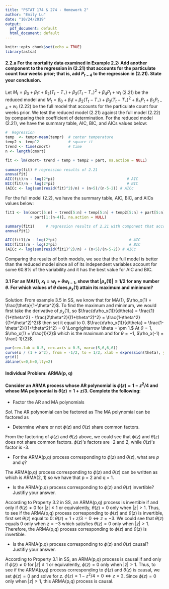 ```yaml
---
title: "PSTAT 174 & 274 - Homework 2"
author: "Emily Lu"
date: "10/24/2019"
output:
  pdf_document: default
  html_document: default
---
```


```r
knitr::opts_chunk$set(echo = TRUE)
library(astsa)
```

#### 2.2.a For the mortality data examined in Example 2.2: Add another component to the regression in (2.21) that accounts for the particulate count four weeks prior; that is, add $P_{t-4}$ to the regression in (2.21). State your conclusion.

Let $M_t = \beta_0 + \beta_1 t + \beta_2(T_t - T_\circ) + \beta_3(T_t - T_\circ)^2 + \beta_4P_t + w_t$ (2.21) be the reduced model and 
$M_t = \beta_0 + \beta_1 t + \beta_2(T_t - T_\circ) + \beta_3(T_t - T_\circ)^2 + \beta_4P_t + \beta_5P_{t-4} + w_t$ (2.22) be the full model that accounts for the particulate count four weeks prior. We test the reduced model (2.21) against the full model (2.22) by comparing their coefficient of determination. For the reduced model (2.21), we have the summary table, AIC, BIC, and AICs values below: 

```r
#  Regression
temp  <- tempr-mean(tempr)  # center temperature    
temp2 <- temp^2             # square it  
trend <- time(cmort)        # time
n <- length(cmort)

fit <- lm(cmort~ trend + temp + temp2 + part, na.action = NULL)
            
summary(fit) # regression results of 2.21
anova(fit)
AIC(fit)/n - log(2*pi)                                # AIC 
BIC(fit)/n - log(2*pi)                                # BIC 
(AICc <- log(sum(resid(fit)^2)/n) + (n+5)/(n-5-2)) # AICc
```
For the full model (2.2), we have the summary table, AIC, BIC, and AICs values below:  
```r
fit1 <- lm(cmort[5:n] ~ trend[5:n] + temp[5:n] + temp2[5:n] + part[5:n]
           + part[1:(n-4)], na.action = NULL)

summary(fit1)     # regression results of 2.21 with component that accounts for the particulate count four weeks prior
anova(fit1)

AIC(fit1)/n - log(2*pi)                                # AIC 
BIC(fit1)/n - log(2*pi)                                # BIC 
(AICc <- log(sum(resid(fit1)^2)/n) + (n+5)/(n-5-2)) # AICc
```
Comparing the results of both models, we see that the full model is better than the reduced model since all of its independent variables account for some 60.8% of the variability and it has the best value for AIC and BIC. 

#### 3.1 For an MA(1), $x_t = w_t + \theta w_{t-1}$, show that $|\rho_x(1)| \leq 1/2$ for any number $\theta$. For which values of $\theta$ does $\rho_x(1)$ attain its maximum and minimum? 

Solution: From example 3.5 in SS, we know that for MA(1), $\rho_x(1) = \frac{\theta}{1+\theta^2}$. To find the maximum and minimum, we would first take the derivative of $\rho_x(1)$, so $\frac{d\rho_x(1)}{d\theta} = \frac{1}{1+\theta^2} - \frac{2\theta^2}{(1+\theta^2)^2} = \frac{1-\theta^2}{(1+\theta^2)^2}$ then set it equal to 0. $\frac{d\rho_x(1)}{d\theta} = \frac{1-\theta^2}{(1+\theta^2)^2} = 0 \Longrightarrow \theta = \pm 1.$ At $\theta = 1$, $\rho_x(1) = \frac{1}{2}$ which is the maximum and for $\theta = -1$, $\rho_x(-1) = \frac{-1}{2}$. 

```r
par(cex.lab = 0.5, cex.axis = 0.5, mar=c(5,6,6,6))
curve(x / (1 + x^2), from = -1/2, to = 1/2, xlab = expression(theta), ylab = expression(over(theta, ( 1 + theta)^2)))
grid()
abline(v=0,h=0,lty=2)
```

#### Individual Problem: ARMA(p, q)

#### Consider an ARMA process whose AR polynomial is $\phi(z) = 1 - z^2/4$ and whose MA polynomial is $\theta(z) = 1 + z/3$. Complete the following: 

* Factor the AR and MA polynomials 

_Sol._ The AR polynomial can be factored as 
\begin{eqnarray} \phi(z) &=& 1 - z^2/4 \\ &=& 1^2 - (\frac{z}{2})^2 \\ &=& (1-\frac{z}{2})(1+\frac{z}{2}) \\ &=& \frac{1}{4}(2-z)(2+z). \end{eqnarray} The MA polynomial can be factored as \begin{eqnarray} \theta(z) &=& 1 + z/3 \\ &=& \frac{1}{3}(3 + z). \end{eqnarray}

* Determine where or not $\phi(z)$ and $\theta(z)$ share common factors. 

From the factoring of $\phi(z)$ and $\theta(z)$ above, we could see that $\phi(z)$ and $\theta(z)$ does not share common factors. $\phi(z)$'s factors are -2 and 2, while $\theta(z)$'s factor is -3. 

* For the ARMA(p,q) process corresponding to $\phi(z)$ and $\theta(z)$, what are $p$ and $q$?

The ARMA(p,q) process corresponding to $\phi(z)$ and $\theta(z)$ can be written as \begin{eqnarray} \phi(B)x_t = \theta(B)w_t &\Longleftrightarrow& (1 - \frac{1}{4}B^2)x_t = (1 + \frac{1}{3}B)w_t \\ &\Longleftrightarrow& x_t - \frac{1}{4}x_{t-2} = w_t + \frac{1}{3}w_{t-1} \\ &\Longleftrightarrow& x_t = \frac{1}{4}x_{t-2} + w_t + \frac{1}{3}w_{t-1}, \end{eqnarray} which is ARMA(2, 1) so we have that p = 2 and q = 1.  

* Is the ARMA(p,q) process corresponding to $\phi(z)$ and $\theta(z)$ invertible? Justifiy your answer. 

According to Property 3.2 in SS, an ARMA(p,q) process is invertible if and only if $\theta(z) \neq 0$ for $|z| \leq 1$ or equivalently, $\theta(z) = 0$ only when $|z| > 1$. Thus, to see if the ARMA(p,q) process corresponding to $\phi(z)$ and $\theta(z)$ is invertible, first set $\theta(z)$ equal to 0:  $\theta(z) = 1 + z/3 = 0  \Longleftrightarrow z = -3$. We could see that $\theta(z)$ equals 0 only when $z=-3$ which satisfies $\theta(z) = 0$ only when $|z| > 1$. Therefore, the ARMA(p,q) process corresponding to $\phi(z)$ and $\theta(z)$ is invertible.   

* Is the ARMA(p,q) process corresponding to $\phi(z)$ and $\theta(z)$ causal? Justifiy your answer. 

According to Property 3.1 in SS, an ARMA(p,q) process is causal if and only if $\phi(z) \neq 0$ for $|z| \leq 1$ or equivalently, $\phi(z) = 0$ only when $|z| > 1$. Thus, to see if the ARMA(p,q) process corresponding to $\phi(z)$ and $\theta(z)$ is causal, we set  $\phi(z) = 0$ and solve for $z$.  $\phi(z) = 1 - z^2/4 = 0 \Longleftrightarrow z = 2$. Since $\phi(z) = 0$ only when $|z| > 1$, this ARMA(p,q) process is causal. 